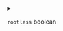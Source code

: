 
<details>
<summary>

`rootless`  <span class="config-field-type">boolean</span> 

</summary>

Rootless if enabled will create a rootless builder deployment.

</details>
